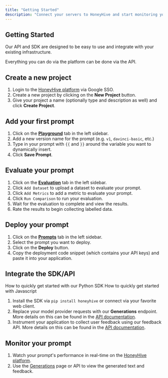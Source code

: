 ```yaml
---
title: "Getting Started"
description: "Connect your servers to HoneyHive and start monitoring your foundation models."
---
```


## Getting Started

Our API and SDK are designed to be easy to use and integrate with your existing infrastructure.

Everything you can do via the platform can be done via the API.

## Create a new project

1. Login to the [HoneyHive platform](https://app.honeyhive.ai) via Google SSO.
2. Create a new project by clicking on the **New Project** button.
3. Give your project a name (optionally type and description as well) and click **Create Project**.

## Add your first prompt

1. Click on the [**Playground**](https://app.honeyhive.ai/playground) tab in the left sidebar.
2. Add a new version name for the prompt (e.g. `v1`, `davinci-basic`, etc.)
3. Type in your prompt with `{{` and `}}` around the variable you want to dynamically insert.
4. Click **Save Prompt**.

## Evaluate your prompt

1. Click on the [**Evaluation**](https://app.honeyhive.ai/evaluate) tab in the left sidebar.
2. Click `Add Dataset` to upload a dataset to evaluate your prompt.
3. Click `Add Metrics` to add a metric to evaluate your prompt.
4. Click `Run Comparison` to run your evaluation.
5. Wait for the evaluation to complete and view the results.
6. Rate the results to begin collecting labelled data.

## Deploy your prompt

1. Click on the [**Prompts**](https://app.honeyhive.ai/prompts) tab in the left sidebar.
2. Select the prompt you want to deploy.
3. Click on the **Deploy** button.
4. Copy the deployment code snippet (which contains your API keys) and paste it into your application.

## Integrate the SDK/API

<CardGroup>
  <Card title="Python Quickstart" icon="rectangle-terminal" href="/python-quickstart">
    How to quickly get started with our Python SDK
  </Card>
  <Card title="Javascript Quickstart" icon="rectangle-terminal" href="/js-quickstart">
    How to quickly get started with Javascript
  </Card>
</CardGroup>

1. Install the SDK via `pip install honeyhive` or connect via your favorite web client.
2. Replace your model provider requests with our **Generations** endpoint. More details on this can be found in the [API documentation](/api-reference/generations).
3. Instrument your application to collect user feedback using our feedback API. More details on this can be found in the [API documentation](/api-reference/feedback).

## Monitor your prompt

1. Watch your prompt's performance in real-time on the [HoneyHive platform](https://app.honeyhive.ai/dashboard).
2. Use the [Generations](https://app.honeyhive.ai/datasets/generations) page or API to view the generated text and feedback.